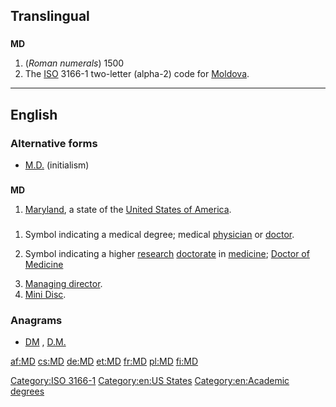 {{also|Md|M.D.|.md}}
==Translingual==

==={{abbreviation|mul}}===
'''MD'''

# (''Roman numerals'') 1500
# The [[ISO]] 3166-1 two-letter (alpha-2) code for [[Moldova]].

[[Category:ISO 3166-1]]

----

==English==

===Alternative forms===
* [[M.D.#Initialism|M.D.]] (initialism)

==={{abbreviation}}===
'''MD'''

# [[Maryland]], a state of the [[United States of America]].

==={{initialism}}===
{{head|en|initialism|plural|MDs}}

# {{US}} Symbol indicating a medical degree; medical [[physician]] or [[doctor]].
# {{British}} Symbol indicating a higher [[research]] [[doctorate]] in [[medicine]]; [[w:Doctor of Medicine#United Kingdom, Ireland and some Commonwealth countries|Doctor of Medicine]]
# [[managing director|Managing director]].
# [[w:Mini Disc|Mini Disc]].

===Anagrams===
* [[DM#English|DM]] , [[D.M.#English|D.M.]]

[[Category:en:US States]]
[[Category:en:Academic degrees]]

[[af:MD]]
[[cs:MD]]
[[de:MD]]
[[et:MD]]
[[fr:MD]]
[[pl:MD]]
[[fi:MD]]